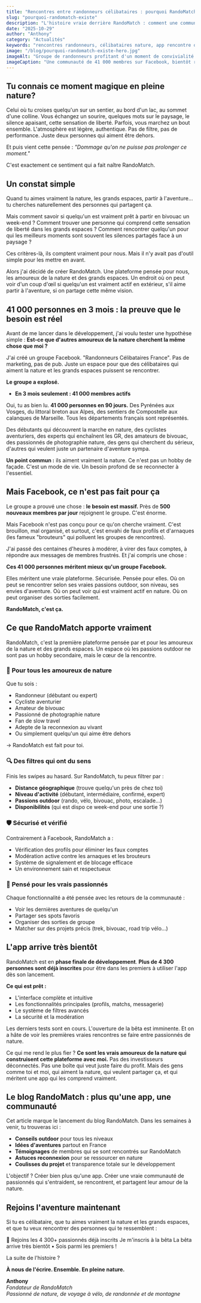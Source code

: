 ```yaml
---
title: "Rencontres entre randonneurs célibataires : pourquoi RandoMatch existe"
slug: "pourquoi-randomatch-existe"
description: "L'histoire vraie derrière RandoMatch : comment une communauté de 41 000 amoureux de la nature sur Facebook (en 3 mois !) a révélé un besoin profond, et pourquoi j'ai décidé de créer l'app qui n'existait pas."
date: "2025-10-29"
author: "Anthony"
category: "Actualités"
keywords: "rencontres randonneurs, célibataires nature, app rencontre outdoor, amoureux nature France, reconnexion nature"
image: "/blog/pourquoi-randomatch-existe-hero.jpg"
imageAlt: "Groupe de randonneurs profitant d'un moment de convivialité sur un sentier"
imageCaption: "Une communauté de 41 000 membres sur Facebook, bientôt réunis sur RandoMatch"
---
```


## Tu connais ce moment magique en pleine nature?

Celui où tu croises quelqu'un sur un sentier, au bord d'un lac, au sommet d'une colline. Vous échangez un sourire, quelques mots sur le paysage, le silence apaisant, cette sensation de liberté. Parfois, vous marchez un bout ensemble. L'atmosphère est légère, authentique. Pas de filtre, pas de performance. Juste deux personnes qui aiment être dehors.

Et puis vient cette pensée : *"Dommage qu'on ne puisse pas prolonger ce moment."*

C'est exactement ce sentiment qui a fait naître RandoMatch.

## Un constat simple

Quand tu aimes vraiment la nature, les grands espaces, partir à l'aventure... tu cherches naturellement des personnes qui partagent ça.

Mais comment savoir si quelqu'un est vraiment prêt à partir en bivouac un week-end ? Comment trouver une personne qui comprend cette sensation de liberté dans les grands espaces ? Comment rencontrer quelqu'un pour qui les meilleurs moments sont souvent les silences partagés face à un paysage ?

Ces critères-là, ils comptent vraiment pour nous. Mais il n'y avait pas d'outil simple pour les mettre en avant.

Alors j'ai décidé de créer RandoMatch. Une plateforme pensée pour nous, les amoureux de la nature et des grands espaces. Un endroit où on peut voir d'un coup d'œil si quelqu'un est vraiment actif en extérieur, s'il aime partir à l'aventure, si on partage cette même vision.

## 41 000 personnes en 3 mois : la preuve que le besoin est réel

Avant de me lancer dans le développement, j'ai voulu tester une hypothèse simple : **Est-ce que d'autres amoureux de la nature cherchent la même chose que moi ?**

J'ai créé un groupe Facebook. "Randonneurs Célibataires France". Pas de marketing, pas de pub. Juste un espace pour que des célibataires qui aiment la nature et les grands espaces puissent se rencontrer.

**Le groupe a explosé.**

- **En 3 mois seulement : 41 000 membres actifs**

Oui, tu as bien lu. **41 000 personnes en 90 jours.** Des Pyrénées aux Vosges, du littoral breton aux Alpes, des sentiers de Compostelle aux calanques de Marseille. Tous les départements français sont représentés.

Des débutants qui découvrent la marche en nature, des cyclistes aventuriers, des experts qui enchaînent les GR, des amateurs de bivouac, des passionnés de photographie nature, des gens qui cherchent du sérieux, d'autres qui veulent juste un partenaire d'aventure sympa.

**Un point commun :** ils aiment vraiment la nature. Ce n'est pas un hobby de façade. C'est un mode de vie. Un besoin profond de se reconnecter à l'essentiel.

## Mais Facebook, ce n'est pas fait pour ça

Le groupe a prouvé une chose : **le besoin est massif.** Près de **500 nouveaux membres par jour** rejoignent le groupe. C'est énorme.

Mais Facebook n'est pas conçu pour ce qu'on cherche vraiment. C'est brouillon, mal organisé, et surtout, c'est envahi de faux profils et d'arnaques (les fameux "brouteurs" qui polluent les groupes de rencontres).

J'ai passé des centaines d'heures à modérer, à virer des faux comptes, à répondre aux messages de membres frustrés. Et j'ai compris une chose :

**Ces 41 000 personnes méritent mieux qu'un groupe Facebook.**

Elles méritent une vraie plateforme. Sécurisée. Pensée pour elles. Où on peut se rencontrer selon ses vraies passions outdoor, son niveau, ses envies d'aventure. Où on peut voir qui est vraiment actif en nature. Où on peut organiser des sorties facilement.

**RandoMatch, c'est ça.**

## Ce que RandoMatch apporte vraiment

RandoMatch, c'est la première plateforme pensée par et pour les amoureux de la nature et des grands espaces. Un espace où les passions outdoor ne sont pas un hobby secondaire, mais le cœur de la rencontre.

### 🌲 **Pour tous les amoureux de nature**
Que tu sois :
- Randonneur (débutant ou expert)
- Cycliste aventurier
- Amateur de bivouac
- Passionné de photographie nature
- Fan de slow travel
- Adepte de la reconnexion au vivant
- Ou simplement quelqu'un qui aime être dehors

→ RandoMatch est fait pour toi.

### 🔍 **Des filtres qui ont du sens**
Finis les swipes au hasard. Sur RandoMatch, tu peux filtrer par :
- **Distance géographique** (trouve quelqu'un près de chez toi)
- **Niveau d'activité** (débutant, intermédiaire, confirmé, expert)
- **Passions outdoor** (rando, vélo, bivouac, photo, escalade...)
- **Disponibilités** (qui est dispo ce week-end pour une sortie ?)

### 🛡️ **Sécurisé et vérifié**
Contrairement à Facebook, RandoMatch a :
- Vérification des profils pour éliminer les faux comptes
- Modération active contre les arnaques et les brouteurs  
- Système de signalement et de blocage efficace
- Un environnement sain et respectueux

### 🥾 **Pensé pour les vrais passionnés**
Chaque fonctionnalité a été pensée avec les retours de la communauté :
- Voir les dernières aventures de quelqu'un
- Partager ses spots favoris
- Organiser des sorties de groupe
- Matcher sur des projets précis (trek, bivouac, road trip vélo...)

## L'app arrive très bientôt

RandoMatch est en **phase finale de développement**. **Plus de 4 300 personnes sont déjà inscrites** pour être dans les premiers à utiliser l'app dès son lancement.

**Ce qui est prêt :**
- L'interface complète et intuitive
- Les fonctionnalités principales (profils, matchs, messagerie)
- Le système de filtres avancés
- La sécurité et la modération

Les derniers tests sont en cours. L'ouverture de la bêta est imminente. Et on a hâte de voir les premières vraies rencontres se faire entre passionnés de nature.

Ce qui me rend le plus fier ? **Ce sont les vrais amoureux de la nature qui construisent cette plateforme avec moi.** Pas des investisseurs déconnectés. Pas une boîte qui veut juste faire du profit. Mais des gens comme toi et moi, qui aiment la nature, qui veulent partager ça, et qui méritent une app qui les comprend vraiment.

## Le blog RandoMatch : plus qu'une app, une communauté

Cet article marque le lancement du blog RandoMatch. Dans les semaines à venir, tu trouveras ici :

- **Conseils outdoor** pour tous les niveaux
- **Idées d'aventures** partout en France  
- **Témoignages** de membres qui se sont rencontrés sur RandoMatch
- **Astuces reconnexion** pour se ressourcer en nature
- **Coulisses du projet** et transparence totale sur le développement

L'objectif ? Créer bien plus qu'une app. Créer une vraie communauté de passionnés qui s'entraident, se rencontrent, et partagent leur amour de la nature.

## Rejoins l'aventure maintenant

Si tu es célibataire, que tu aimes vraiment la nature et les grands espaces, et que tu veux rencontrer des personnes qui te ressemblent :

<CTABox>
  <CTATitle>🌲 Rejoins les 4 300+ passionnés déjà inscrits</CTATitle>
  <CTAButton href="https://www.randomatch.fr/beta">
    Je m'inscris à la bêta
  </CTAButton>
  <CTASubtext>La bêta arrive très bientôt • Sois parmi les premiers !</CTASubtext>
</CTABox>

La suite de l'histoire ?

**À nous de l'écrire. Ensemble. En pleine nature.**

**Anthony**  
*Fondateur de RandoMatch*  
*Passionné de nature, de voyage à vélo, de randonnée et de montagne*
